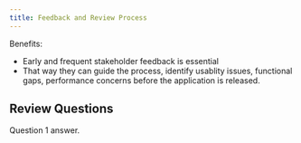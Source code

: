 ```yaml
---
title: Feedback and Review Process
---
```




Benefits:
- Early and frequent stakeholder feedback is essential
- That way they can guide the process, identify usablity issues, functional gaps, performance concerns before the application is released.

## Review Questions

<FAQList title="FAQs">
  <FAQ title="Question 1?">
    Question 1 answer.
  </FAQ>
</FAQList>